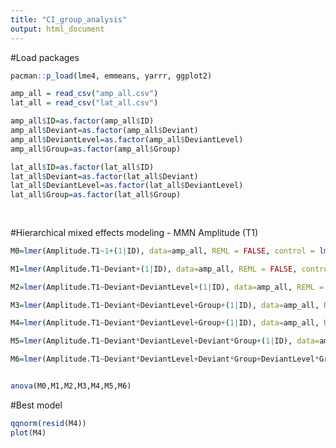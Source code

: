 ```yaml
---
title: "CI_group_analysis"
output: html_document
---
```


#Load packages
```r
pacman::p_load(lme4, emmeans, yarrr, ggplot2)
```


```r
amp_all = read_csv("amp_all.csv")
lat_all = read_csv("lat_all.csv")

amp_all$ID=as.factor(amp_all$ID)
amp_all$Deviant=as.factor(amp_all$Deviant)
amp_all$DeviantLevel=as.factor(amp_all$DeviantLevel)
amp_all$Group=as.factor(amp_all$Group)

lat_all$ID=as.factor(lat_all$ID)
lat_all$Deviant=as.factor(lat_all$Deviant)
lat_all$DeviantLevel=as.factor(lat_all$DeviantLevel)
lat_all$Group=as.factor(lat_all$Group)
                        
                      
```

#Hierarchical mixed effects modeling - MMN Amplitude (T1)
```r
M0=lmer(Amplitude.T1~1+(1|ID), data=amp_all, REML = FALSE, control = lmerControl(optimizer = "nloptwrap", calc.derivs = FALSE))

M1=lmer(Amplitude.T1~Deviant+(1|ID), data=amp_all, REML = FALSE, control = lmerControl(optimizer = "nloptwrap", calc.derivs = FALSE))

M2=lmer(Amplitude.T1~Deviant+DeviantLevel+(1|ID), data=amp_all, REML = FALSE, control = lmerControl(optimizer = "nloptwrap", calc.derivs = FALSE))

M3=lmer(Amplitude.T1~Deviant+DeviantLevel+Group+(1|ID), data=amp_all, REML = FALSE, control = lmerControl(optimizer = "nloptwrap", calc.derivs = FALSE))

M4=lmer(Amplitude.T1~Deviant*DeviantLevel+Group+(1|ID), data=amp_all, REML = FALSE, control = lmerControl(optimizer = "nloptwrap", calc.derivs = FALSE))

M5=lmer(Amplitude.T1~Deviant*DeviantLevel+Deviant*Group+(1|ID), data=amp_all, REML = FALSE, control = lmerControl(optimizer = "nloptwrap", calc.derivs = FALSE))

M6=lmer(Amplitude.T1~Deviant*DeviantLevel+Deviant*Group+DeviantLevel*Group+(1|ID), data=amp_all, REML = FALSE, control = lmerControl(optimizer = "nloptwrap", calc.derivs = FALSE))


anova(M0,M1,M2,M3,M4,M5,M6)
```

#Best model
```r
qqnorm(resid(M4))
plot(M4)
```


```r

```


```r

```


```r

```


```r

```


```r

```


```r

```
